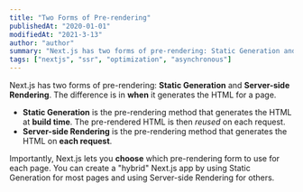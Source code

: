 ```yaml
---
title: "Two Forms of Pre-rendering"
publishedAt: "2020-01-01"
modifiedAt: "2021-3-13"
author: "author"
summary: "Next.js has two forms of pre-rendering: Static Generation and Server-side Rendering..."
tags: ["nextjs", "ssr", "optimization", "asynchronous"]
---
```


Next.js has two forms of pre-rendering: **Static Generation** and **Server-side Rendering**. The difference is in **when** it generates the HTML for a page.

- **Static Generation** is the pre-rendering method that generates the HTML at **build time**. The pre-rendered HTML is then _reused_ on each request.
- **Server-side Rendering** is the pre-rendering method that generates the HTML on **each request**.

Importantly, Next.js lets you **choose** which pre-rendering form to use for each page. You can create a "hybrid" Next.js app by using Static Generation for most pages and using Server-side Rendering for others.
